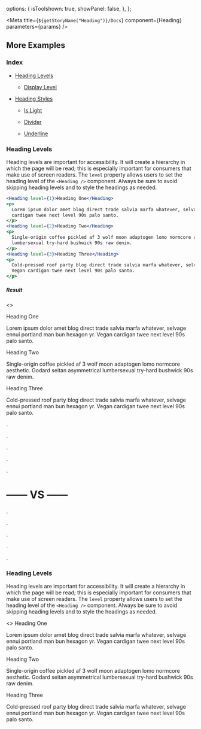 
  options: {
    isToolshown: true,
    showPanel: false,
  },
};

<Meta title={`${getStoryName("Heading")}/Docs`} component={Heading} parameters={params} />

<Description markdown={Readme} />

## More Examples

### Index

- <a href="#heading-levels">Heading Levels</a>

  - <a href="#display-level">Display Level</a>

- <a href="#heading-styles">Heading Styles</a>

  - <a href="#is-light">Is Light</a>

  - <a href="#divider">Divider</a>

  - <a href="#underline">Underline</a>

### Heading Levels

Heading levels are important for accessibility. It will create a hierarchy in which the page will be read; this is especially important for consumers that make use of screen readers. The `level` property allows users to set the heading level of the `<Heading />` component.
Always be sure to avoid skipping heading levels and to style the headings as needed.

```jsx
<Heading level={1}>Heading One</Heading>
<p>
  Lorem ipsum dolor amet blog direct trade salvia marfa whatever, selvage ennui portland man bun hexagon yr. Vegan
  cardigan twee next level 90s palo santo.
</p>
<Heading level={2}>Heading Two</Heading>
<p>
  Single-origin coffee pickled af 3 wolf moon adaptogen lomo normcore aesthetic. Godard seitan asymmetrical
  lumbersexual try-hard bushwick 90s raw denim.
</p>
<Heading level={3}>Heading Three</Heading>
<p>
  Cold-pressed roof party blog direct trade salvia marfa whatever, selvage ennui portland man bun hexagon yr.
  Vegan cardigan twee next level 90s palo santo.
</p>
```

##### Result

<!-- prettier-ignore -->
<>

  <Heading level={1}>Heading One</Heading>
  <p>
    Lorem ipsum dolor amet blog direct trade salvia marfa whatever, selvage ennui portland man bun hexagon yr. Vegan
    cardigan twee next level 90s palo santo.
  </p>
  <Heading level={2}>Heading Two</Heading>
  <p>
    Single-origin coffee pickled af 3 wolf moon adaptogen lomo normcore aesthetic. Godard seitan asymmetrical
    lumbersexual try-hard bushwick 90s raw denim.
  </p>
  <Heading level={3}>Heading Three</Heading>
  <p>
    Cold-pressed roof party blog direct trade salvia marfa whatever, selvage ennui portland man bun hexagon yr. Vegan
    cardigan twee next level 90s palo santo.
  </p>
</>

.

.

.

.

.

# —— VS ——

.

.

.

.

.

### Heading Levels

Heading levels are important for accessibility. It will create a hierarchy in which the page will be read; this is especially important for consumers that make use of screen readers. The `level` property allows users to set the heading level of the `<Heading />` component.
Always be sure to avoid skipping heading levels and to style the headings as needed.

<!-- prettier-ignore -->
<Canvas isExpanded>
<>
  <Heading level={1}>Heading One</Heading>
  <p>
    Lorem ipsum dolor amet blog direct trade salvia marfa whatever, selvage ennui portland man bun hexagon yr. Vegan
    cardigan twee next level 90s palo santo.
  </p>
  <Heading level={2}>Heading Two</Heading>
  <p>
    Single-origin coffee pickled af 3 wolf moon adaptogen lomo normcore aesthetic. Godard seitan asymmetrical
    lumbersexual try-hard bushwick 90s raw denim.
  </p>
  <Heading level={3}>Heading Three</Heading>
  <p>
    Cold-pressed roof party blog direct trade salvia marfa whatever, selvage ennui portland man bun hexagon yr. Vegan
    cardigan twee next level 90s palo santo.
  </p>
</>
</Canvas>

<!--
#### Display Level

Heading levels have differing default stylings, however, if you wish to have a differant heading default styling for a particular heading level you can make iuse of the `displayLevel` property. The `displayLevel` property sets the headings styling to the default stylings of the level selected. For example, if a user creates a `<Heading />` with a `level={2}` the dfault styling would be equivelant to an `h2` element, however, with the `displayLevel` property a user can set `displayLevel={3}` to give it the `h3` default styles.

```jsx
<Heading level={1} displayLevel={6}>
  Heading One
</Heading>
<Heading level={2} displayLevel={3}>
  Heading Two
</Heading>
<Heading level={3} displayLevel={1}>
  Heading Three
</Heading>
```

##### Result

<Preview>
  <Heading level={1} displayLevel={6}>
    Heading One
  </Heading>
  <Heading level={2} displayLevel={3}>
    Heading Two
  </Heading>
  <Heading level={3} displayLevel={1}>
    Heading Three
  </Heading>
</Preview>

### Heading Styles

#### Is Light

If users do not desire a heavy/bolded heading, users can make use of the `isLight` property to change its weight.

```jsx
<Heading level={1} isLight>
  Heading One with isLight
</Heading>
<Heading level={2} isLight>
  Heading Two with isLight
</Heading>
<Heading level={3} isLight>
  Heading Three with isLight
</Heading>
```

##### Result

<Preview>
  <Heading level={1} isLight>
    Heading One with isLight
  </Heading>
  <Heading level={2} isLight>
    Heading Two with isLight
  </Heading>
  <Heading level={3} isLight>
    Heading Three with isLight
  </Heading>
</Preview>

#### Divider

Sometimes additional seperation of content can aid in visual clarity. Users can make us of the `hasDivider` property to add a horizontal line next to the `<Heading />` .

```jsx
<Heading level={1} hasDivider>
  Heading with hasDivider
</Heading>
<Heading level={2} hasDivider>
  Heading with hasDivider
</Heading>
<Heading level={3} hasDivider>
  Heading with hasDivider
</Heading>
```

##### Result

<Preview>
  <Heading level={1} hasDivider>
    Heading with hasDivider
  </Heading>
  <Heading level={2} hasDivider>
    Heading with hasDivider
  </Heading>
  <Heading level={3} hasDivider>
    Heading with hasDivider
  </Heading>
</Preview>

#### Underline

Users can make seperate their content by using the `hasUnderline` property which will add a line beneath the `<Heading />` component.

```jsx
<Heading level={1} hasUnderline>
  Heading with hasUnderline
</Heading>
<Heading level={2} hasUnderline>
  Heading with hasUnderline
</Heading>
<Heading level={3} hasUnderline>
  Heading with hasUnderline
</Heading>
```

##### Result

<Preview>
  <Heading level={1} hasUnderline>
    Heading with hasUnderline
  </Heading>
  <Heading level={2} hasUnderline>
    Heading with hasUnderline
  </Heading>
  <Heading level={3} hasUnderline>
    Heading with hasUnderline
  </Heading>
</Preview> -->
